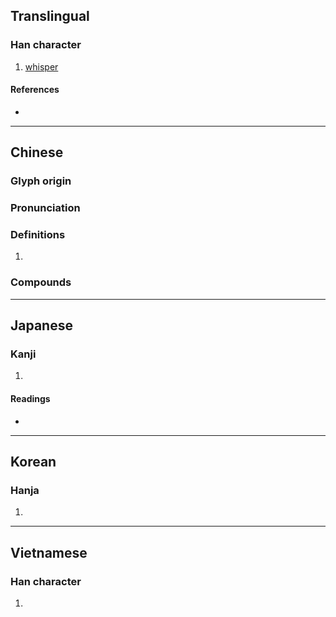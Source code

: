{{also|哝}}
{{character info/new}}
==Translingual==

===Han character===
{{Han char|rn=30|rad=口|as=13|sn=16|four=65032|canj=RTWV|ids=⿰口農}}

# [[whisper]]

====References====
* {{Han ref|kx=0209.340|dkj=04368|dj=0432.180|hdz=10691.070|uh=5665|ud=22117|bh=BEBA|bd=48826}}

----

==Chinese==
{{zh-forms|s=哝}}

===Glyph origin===
{{Han etym}}
{{Han compound|口|農|t1=mouth|ls=psc|c1=s|c2=p}}

===Pronunciation===
{{zh-pron
|m=nóng
|c=nung4
|mc=y
|oc=y
|cat=
}}

===Definitions===
{{zh-hanzi}}

# {{rfdef|zh}}

===Compounds===
{{zh-der|咕噥|唧唧噥噥|唧噥|喁喁噥噥|嘓嘓噥噥|嘓噥|嘟嘟噥噥|嘟噥|噥噥|噥噥喃喃|突突噥噥}}

----

==Japanese==

===Kanji===
{{ja-kanji|grade=|rs=口13}}

# {{rfdef|ja|sort=口13}}

====Readings====
* {{ja-readings|on=[[どう]] (dō), [[ぬ]] (nu), [[だう]] (dau), [[にょう]] (nyō)|kun=[[ささやく]] (sasayaku)}}

----

==Korean==

===Hanja===
{{ko-hanja|hangeul=농|rv=nong|mr=nong}}

# {{rfdef|ko|sort=口13}}

----

==Vietnamese==

===Han character===
{{vi-hantu|[[nũng]]|rs=口13}}

# {{rfdef|vi|sort=口13}}